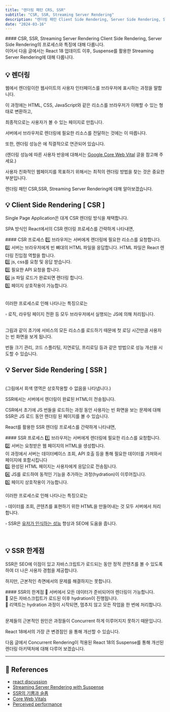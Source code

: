 ```yaml
---
title: "렌더링 패턴 CRS, SSR"
subtitle: "CSR, SSR, Streaming Server Rendering"
description: "렌더링 패턴 Client Side Rendering, Server Side Rendering, Streaming Server Render에 대해 다룬 글입니다."
date: "2024-03-16"
---
```


<Callout>
  #### CSR, SSR, Streaming Server Rendering
  Client Side Rendering, Server Side Rendering의 프로세스와 특징에 대해 다룹니다. <br/>
  이어서 다음 글에서는 React 18 업데이트 이후, Suspense를 활용한 Streaming Server Rendering에 대해 다룹니다.
</Callout>


## 💡 렌더링

웹에서 렌더링이란 웹사이트의 사용자 인터페이스를 브라우저에 표시하는 과정을 말합니다.

이 과정에는 HTML, CSS, JavaScript와 같은 리소스를 브라우저가 이해할 수 있는 형태로 변환하고,

최종적으로는 사용자가 볼 수 있는 페이지로 만듭니다.

서버에서 브라우저로 렌더링에 필요한 리소스를 전달하는 것에는 <Highlight text="비용"/>이 따릅니다.

또한, 렌더링 성능은 <Highlight text="사용자 경험"/>에 직결적으로 연관되어 있습니다.

(렌더링 성능에 따른 사용자 반응에 대해서는 [Google Core Web Vital](https://support.google.com/webmasters/answer/9205520?hl=ko) 글을 참고해 주세요.)

사용자 친화적인 웹페이지를 목표하기 위해서는 최적의 렌더링 방법을 찾는 것은 중요한 부분입니다.

렌더링 패턴 CSR,SSR, Streaming Server Rendering에 대해 알아보겠습니다.

## 💡 Client Side Rendering [ CSR ]

Single Page Application은 대게 CSR 렌더링 방식을 채택합니다.

SPA 방식인 React에서의 CSR 렌더링 프로세스를 간략하게 나타내면,

<CustomImage
  src="https://github.com/jeongdopark/xeraph-blog/assets/72500346/2b366cd6-ed7f-466a-91cb-0629720f9c57"
  width={600}
  height={400}
  alt="Client Side Rendering"
/>

<Callout>
  #### CSR 프로세스
  1️⃣ 브라우저는 서버에게 렌더링에 필요한 리소스를 요청합니다. <br/>
  2️⃣ 서버는 브라우저에게 빈 뼈대의 HTML 파일을 응답합니다. HTML 파일은 React 렌더링 진입점 역할을 합니다.<br/>
  3️⃣ js, css를 요청 및 응답 받습니다.<br/>
  3️⃣ 필요한 API 요청을 합니다.<br/>
  4️⃣ js 파일 로드가 완료되면 렌더링 합니다.<br/>
  5️⃣ 페이지 상호작용이 가능합니다.<br/>
</Callout>

<br />

이러한 프로세스로 인해 나타나는 특징으로는

▫️ 로직, 라우팅 페이지 전환 등 모두 브라우저에서 실행되는 JS에 의해 처리됩니다.


<CustomImage
  src="https://github.com/jeongdopark/H-Logger/assets/72500346/1738b20f-975f-4c5a-b829-226f09539169"
  width={600}
  height={400}
  alt="로직, 라우팅 페이지 전환 등 모두 브라우저에서 실행되는 JS에 의해 처리됩니다."
/>

<br />
그림과 같이 초기에 서비스의 모든 리소스를 로드하기 때문에 첫 로딩 시간만큼 사용자는 빈 화면을 보게 됩니다.

번들 크기 관리, 코드 스플리팅, 지연로딩, 프리로딩 등과 같은 방법으로 성능 개선을 시도할 수 있습니다.

## 💡 Server Side Rendering [ SSR ]

<CustomImage
  src="https://github.com/jeongdopark/H-Logger/assets/72500346/ec3ca8c5-5ab6-40e2-a1d0-f8512de384a7"
  width={600}
  height={400}
  alt="Server Side Rendering"
/>
<br />
(그림에서 회색 영역은 상호작용할 수 없음을 나타냅니다.)

SSR에서는 서버에서 렌더링이 완료된 HTML이 전송됩니다.

CSR에서 초기에 JS 번들을 로드하는 과정 동안 사용자는 빈 화면을 보는 문제에 대해 SSR은 JS 로드 동안 렌더링 된 페이지를 볼 수 있습니다.

React를 활용한 SSR 렌더링 프로세스를 간략하게 나타내면,

<CustomImage
  src="https://github.com/jeongdopark/xeraph-blog/assets/72500346/aa068d4b-7fc4-4a01-b32a-77a9f3c1fce6"
  width={600}
  height={400}
  alt="SSR 프로세스"
/>

<Callout>
  #### SSR 프로세스
  1️⃣ 브라우저는 서버에게 렌더링에 필요한 리소스를 요청합니다. <br/>
  2️⃣ 서버는 요청받은 웹 페이지의 HTML을 생성합니다. <br/>
  이 과정에서 서버는 데이터베이스 조회, API 호출 등을 통해 필요한 데이터를 가져와서 페이지에 포함시킵니다<br/>
  3️⃣ 완성된 HTML 페이지는 사용자에게 응답으로 전송됩니다.<br/>
  4️⃣ JS를 로드하여 동적인 기능을 추가하는 과정(hydration)이 이루어집니다.<br/>
  5️⃣ 페이지 상호작용이 가능합니다.<br/>
</Callout>

<br />
이러한 프로세스로 인해 나타나는 특징으로는



▫️ 데이터를 조회, 콘텐츠를 표현하기 위한 HTML을 만들어내는 것 모두 서버에서 처리합니다. <br/>

▫️ SSR은 [유저가 인식하는 성능](https://developer.mozilla.org/en-US/docs/Learn/Performance/Perceived_performance) 향상과 SEO에 도움을 줍니다.

<br />

## 💡 SSR 한계점

SSR은 SEO에 이점이 있고 자바스크립트가 로드되는 동안 정적 콘텐츠를 볼 수 있도록 하여 더 나은 사용자 경험을 제공합니다.

하지만, 근본적인 측면에서의 문제를 해결하지는 못합니다.

<Callout type="warn">
#### SSR의 한계점
🚨 서버에서 모든 데이터가 준비되어야 렌더링이 가능합니다. <br/>
🚨 모든 자바스크립트가 로드된 이후 hydration이 진행됩니다. <br/>
🚨 리액트는 hydration 과정이 시작되면, 멈추지 않고 모든 작업을 한 번에 처리합니다. <br/>
</Callout>

<br />

문제들의 근본적인 원인은 과정들이 Concurrent 하게 이루어지지 못하기 때문입니다.

React 18에서의 가장 큰 변경점인 <Highlight text="Concurrent Rendering"/>을 통해 개선할 수 있습니다.

다음 글에서 Concurrent Rendering이 적용된 React 18의 Suspense를 통해 개선된 렌더링 아키텍처에 대해 다루어 보겠습니다.

---

## 🔦 References

- [react discussion](https://github.com/reactwg/react-18/discussions/37)
- [ Streaming Server Rendering with Suspense](https://www.youtube.com/watch?v=Q98l5o1y3aos)
- [SSR의 기쁨과 슬픔](https://www.inflearn.com/conf/infcon-2023/session-detail?id=748)
- [Core Web Vitals](https://support.google.com/webmasters/answer/9205520?hl=ko)
- [Perceived performance](https://developer.mozilla.org/en-US/docs/Learn/Performance/Perceived_performance)
